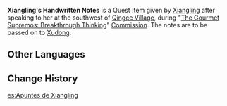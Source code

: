 {{Item Infobox
|id           = 100890
|image        = Item Parcel.png
|type         = Quest Items
|description  = Xiangling's Handwritten Notes. It records some of her... novel ideas regarding cooking.
|source1      = Completing the 'Xiangling version' of the [[The Gourmet Supremos: Breakthrough Thinking]] Commission.
}}
'''Xiangling's Handwritten Notes''' is a Quest Item given by [[Xiangling]] after speaking to her at the southwest of [[Qingce Village]], during "[[The Gourmet Supremos: Breakthrough Thinking]]" [[Commission]]. The notes are to be passed on to [[Xudong]].

==Other Languages==
{{Other Languages
|default_hidden = 1
|en      = Xiangling's Handwritten Notes
|zhs     = 香菱的手抄笔记
|zhs_rm  = Xiānglíng de Shǒuchāo Bǐjì
|zht     = 香菱的手抄筆記
|zht_rm  = Xiānglíng de Shǒuchāo Bǐjì
|ja      = 香菱の手書きメモ
|ja_rm   = Shanrin no Tegaki Memo
|ko      = 향릉의 수기 노트
|ko_rm   = Hyangreung-ui Sugi Noteu
|es      = Apuntes de Xiangling
|fr      = Notes manuscrites de Xiangling
|ru      = Заметки
|th      = โน้ตที่เขียนโดย Xiangling
|th_rm   = Not thi Khian Doi Xiangling
|vi      = Sổ Tay Của Xiangling
|de      = Xianglings handschriftliche Notizen
|id      = Catatan Tulisan Tangan Xiangling
|pt      = Notas Escritas à Mão de Xiangling
|tr      = Xiangling'in El Yazısı Notları
|it      = Appunti scritti di Xiangling
}}

==Change History==
{{Change History|2.0}}

[[es:Apuntes de Xiangling]]